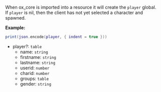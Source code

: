 When ox_core is imported into a resource it will create the `player` global.  
If `player` is nil, then the client has not yet selected a character and spawned.

**Example:**

```lua
print(json.encode(player, { indent = true }))
```

- player?: `table`
  - name: `string`
  - firstname: `string`
  - lastname: `string`
  - userid: `number`
  - charid: `number`
  - groups: `table`
  - gender: `string`
